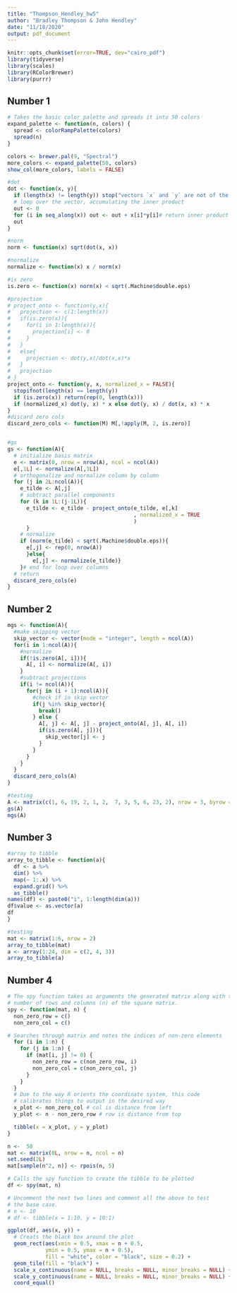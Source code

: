 ```yaml
---
title: "Thompson_Hendley_hw5"
author: "Bradley Thompson & John Hendley"
date: "11/18/2020"
output: pdf_document
---
```


```r
knitr::opts_chunk$set(error=TRUE, dev="cairo_pdf")
library(tidyverse)
library(scales)
library(RColorBrewer)
library(purrr)
```

## Number 1
``` r
# Takes the basic color palette and spreads it into 50 colors
expand_palette <- function(n, colors) {
  spread <- colorRampPalette(colors)
  spread(n)
}

colors <- brewer.pal(9, "Spectral")
more_colors <- expand_palette(50, colors)
show_col(more_colors, labels = FALSE)
```


```r
#dot
dot <- function(x, y){
  if (length(x) != length(y)) stop("vectors `x` and `y` are not of the same length.")
  # loop over the vector, accumulating the inner product
  out <- 0 
  for (i in seq_along(x)) out <- out + x[i]*y[i]# return inner product
  out
}

#norm 
norm <- function(x) sqrt(dot(x, x))

#normalize
normalize <- function(x) x / norm(x)

#is zero
is.zero <- function(x) norm(x) < sqrt(.Machine$double.eps)

#projection
# project_onto <- function(y,x){
#   projection <- c(1:length(x))
#   if(is.zero(x)){
#     for(i in 1:length(x)){
#       projection[i] <- 0
#     }
#   }
#   else{
#     projection <- dot(y,x)/dot(x,x)*x
#   }
#   projection
# }
project_onto <- function(y, x, normalized_x = FALSE){
  stopifnot(length(x) == length(y))
  if (is.zero(x)) return(rep(0, length(x)))
  if (normalized_x) dot(y, x) * x else dot(y, x) / dot(x, x) * x
}
#discard zero cols
discard_zero_cols <- function(M) M[,!apply(M, 2, is.zero)]


#gs
gs <- function(A){
  # initialize basis matrix
  e <- matrix(0, nrow = nrow(A), ncol = ncol(A))
  e[,1L] <- normalize(A[,1L])
  # orthogonalize and normalize column by column
  for (j in 2L:ncol(A)){
    e_tilde <- A[,j]
    # subtract parallel components
    for (k in 1L:(j-1L)){
      e_tilde <- e_tilde - project_onto(e_tilde, e[,k]
                                        , normalized_x = TRUE
                                        )
      }
    # normalize
    if (norm(e_tilde) < sqrt(.Machine$double.eps)){
      e[,j] <- rep(0, nrow(A))
      }else{
        e[,j] <- normalize(e_tilde)}
    }# end for loop over columns
  # return
  discard_zero_cols(e)
}
```

## Number 2
```r
mgs <- function(A){
  #make skipping vector
  skip_vector <- vector(mode = "integer", length = ncol(A))
  for(i in 1:ncol(A)){
    #normalize
    if(!is.zero(A[, i])){
      A[, i] <- normalize(A[, i])
    }
    #subtract projections
    if(i != ncol(A)){
      for(j in (i + 1):ncol(A)){
        #check if in skip vector
        if(j %in% skip_vector){
          break()
        } else {
          A[, j] <- A[, j] - project_onto(A[, j], A[, i])
          if(is.zero(A[, j])){
            skip_vector[j] <- j
          }
        }
      }
    }
  }
  discard_zero_cols(A)
}

#testing
A <- matrix(c(1, 6, 19, 2, 1, 2,  7, 3, 5, 6, 23, 2), nrow = 3, byrow = TRUE)
gs(A)
mgs(A)
```

## Number 3
```r
#array to tibble 
array_to_tibble <- function(a){
  df <- a %>% 
  dim() %>% 
  map(~ 1:.x) %>% 
  expand.grid() %>% 
  as_tibble()
names(df) <- paste0("i", 1:length(dim(a)))
df$value <- as.vector(a)
df
}

#testing
mat <- matrix(1:6, nrow = 2)
array_to_tibble(mat)
a <- array(1:24, dim = c(2, 4, 3))
array_to_tibble(a)
```

## Number 4
```r
# The spy function takes as arguments the generated matrix along with the
# number of rows and columns (n) of the square matrix.
spy <- function(mat, n) {
  non_zero_row = c()
  non_zero_col = c()

# Searches through matrix and notes the indices of non-zero elements
  for (i in 1:n) {
    for (j in 1:n) {
      if (mat[i, j] != 0) {
        non_zero_row = c(non_zero_row, i)
        non_zero_col = c(non_zero_col, j)
      }
    }
  }
  # Due to the way R orients the coordinate system, this code
  # calibrates things to output in the desired way
  x_plot <- non_zero_col # col is distance from left
  y_plot <- n - non_zero_row # row is distance from top

  tibble(x = x_plot, y = y_plot)
}

n <-  50
mat <- matrix(0L, nrow = n, ncol = n)
set.seed(2L)
mat[sample(n^2, n)] <- rpois(n, 5)

# Calls the spy function to create the tibble to be plotted
df <- spy(mat, n)

# Uncomment the next two lines and comment all the above to test
# the base case.
# n <- 10
# df <- tibble(x = 1:10, y = 10:1)

ggplot(df, aes(x, y)) +
  # Creats the black box around the plot
  geom_rect(aes(xmin = 0.5, xmax = n + 0.5, 
            ymin = 0.5, ymax = n + 0.5), 
            fill = "white", color = "black", size = 0.2) +
  geom_tile(fill = "black") +
  scale_x_continuous(name = NULL, breaks = NULL, minor_breaks = NULL) +
  scale_y_continuous(name = NULL, breaks = NULL, minor_breaks = NULL) +
  coord_equal()
```

